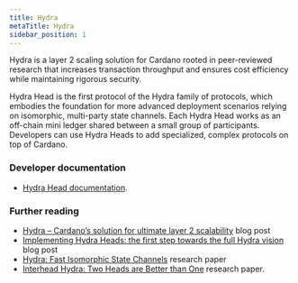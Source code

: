 ```yaml
---
title: Hydra
metaTitle: Hydra
sidebar_position: 1
---
```


Hydra is a layer 2 scaling solution for Cardano rooted in peer-reviewed research that increases transaction throughput and ensures cost efficiency while maintaining rigorous security.

Hydra Head is the first protocol of the Hydra family of protocols, which
embodies the foundation for more advanced deployment scenarios relying on
isomorphic, multi-party state channels. Each Hydra Head works as an off-chain
mini ledger shared between a small group of participants. Developers can use
Hydra Heads to add specialized, complex protocols on top of Cardano.

### Developer documentation

- [Hydra Head documentation](https://hydra.family/head-protocol/).

### Further reading

- [Hydra – Cardano’s solution for ultimate layer 2 scalability](https://iohk.io/en/blog/posts/2021/09/17/hydra-cardano-s-solution-for-ultimate-scalability/)
  blog post
- [Implementing Hydra Heads: the first step towards the full Hydra vision](https://iohk.io/en/blog/posts/2022/02/03/implementing-hydra-heads-the-first-step-towards-the-full-hydra-vision/)
  blog post
- [Hydra: Fast Isomorphic State Channels](https://iohk.io/en/research/library/papers/hydra-fast-isomorphic-state-channels/)
  research paper
- [Interhead Hydra: Two Heads are Better than One](https://iohk.io/en/research/library/papers/interhead-hydra-two-heads-are-better-than-one/)
  research paper.
